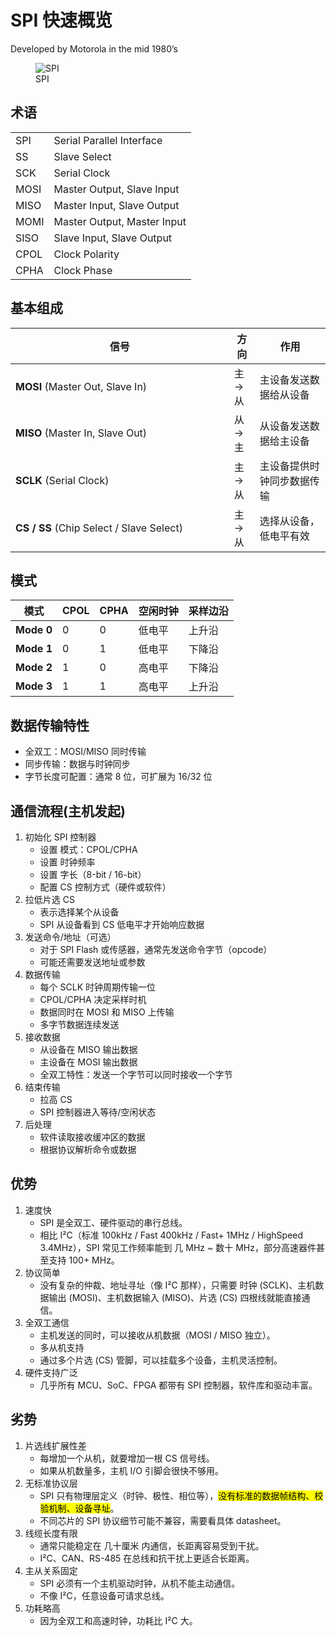 # SPI 快速概览
Developed by Motorola in the mid 1980’s

![SPI](spi.png) 

## 术语
|||
|----|----| 
|SPI|Serial Parallel Interface|
|SS|Slave Select|
|SCK| Serial Clock|
|MOSI |Master Output, Slave Input|
|MISO |Master Input, Slave Output|
|MOMI |Master Output, Master Input|
|SISO |Slave Input, Slave Output|
|CPOL|Clock Polarity|
|CPHA|Clock Phase|

## 基本组成
| 信号                                       | 方向    | 作用            |
| ---------------------------------------- | ----- | ------------- |
| **MOSI** (Master Out, Slave In)          | 主 → 从 | 主设备发送数据给从设备   |
| **MISO** (Master In, Slave Out)          | 从 → 主 | 从设备发送数据给主设备   |
| **SCLK** (Serial Clock)                  | 主 → 从 | 主设备提供时钟同步数据传输 |
| **CS / SS** (Chip Select / Slave Select) | 主 → 从 | 选择从设备，低电平有效   |


## 模式
| 模式         | CPOL | CPHA | 空闲时钟 | 采样边沿 |
| ---------- | ---- | ---- | ---- | ---- |
| **Mode 0** | 0    | 0    | 低电平  | 上升沿  |
| **Mode 1** | 0    | 1    | 低电平  | 下降沿  |
| **Mode 2** | 1    | 0    | 高电平  | 下降沿  |
| **Mode 3** | 1    | 1    | 高电平  | 上升沿  |

## 数据传输特性

- 全双工：MOSI/MISO 同时传输
- 同步传输：数据与时钟同步
- 字节长度可配置：通常 8 位，可扩展为 16/32 位

## 通信流程(主机发起)

1. 初始化 SPI 控制器
    - 设置 模式：CPOL/CPHA
    - 设置 时钟频率
    - 设置 字长（8-bit / 16-bit）
    - 配置 CS 控制方式（硬件或软件）

2. 拉低片选 CS
    - 表示选择某个从设备
    - SPI 从设备看到 CS 低电平才开始响应数据

3. 发送命令/地址（可选）
    - 对于 SPI Flash 或传感器，通常先发送命令字节（opcode）
    - 可能还需要发送地址或参数

4. 数据传输
    - 每个 SCLK 时钟周期传输一位
    - CPOL/CPHA 决定采样时机
    - 数据同时在 MOSI 和 MISO 上传输
    - 多字节数据连续发送

5. 接收数据
    - 从设备在 MISO 输出数据
    - 主设备在 MOSI 输出数据
    - 全双工特性：发送一个字节可以同时接收一个字节

6. 结束传输
    - 拉高 CS
    - SPI 控制器进入等待/空闲状态

7. 后处理
    - 软件读取接收缓冲区的数据
    - 根据协议解析命令或数据


## 优势
1. 速度快
    - SPI 是全双工、硬件驱动的串行总线。
    - 相比 I²C（标准 100kHz / Fast 400kHz / Fast+ 1MHz / HighSpeed 3.4MHz），SPI 常见工作频率能到 几 MHz ~ 数十 MHz，部分高速器件甚至支持 100+ MHz。

2. 协议简单
    - 没有复杂的仲裁、地址寻址（像 I²C 那样），只需要 时钟 (SCLK)、主机数据输出 (MOSI)、主机数据输入 (MISO)、片选 (CS) 四根线就能直接通信。

3. 全双工通信
    - 主机发送的同时，可以接收从机数据（MOSI / MISO 独立）。
    - 多从机支持
    - 通过多个片选 (CS) 管脚，可以挂载多个设备，主机灵活控制。

4. 硬件支持广泛
    - 几乎所有 MCU、SoC、FPGA 都带有 SPI 控制器，软件库和驱动丰富。



## 劣势
1. 片选线扩展性差
    - 每增加一个从机，就要增加一根 CS 信号线。
    - 如果从机数量多，主机 I/O 引脚会很快不够用。

2. 无标准协议层
    - SPI 只有物理层定义（时钟、极性、相位等），<mark/>没有标准的数据帧结构、校验机制、设备寻址</mark>。
    - 不同芯片的 SPI 协议细节可能不兼容，需要看具体 datasheet。

3. 线缆长度有限
    - 通常只能稳定在 几十厘米 内通信，长距离容易受到干扰。
    - I²C、CAN、RS-485 在总线和抗干扰上更适合长距离。

4. 主从关系固定
    - SPI 必须有一个主机驱动时钟，从机不能主动通信。
    - 不像 I²C，任意设备可请求总线。

5. 功耗略高
    - 因为全双工和高速时钟，功耗比 I²C 大。